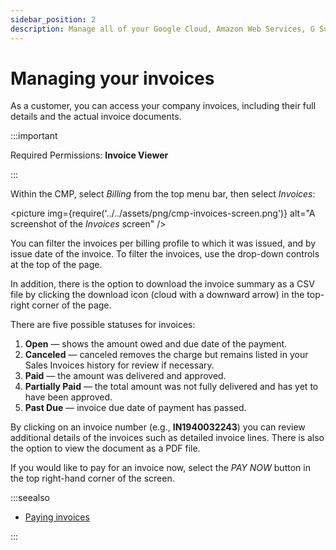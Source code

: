 ```yaml
---
sidebar_position: 2
description: Manage all of your Google Cloud, Amazon Web Services, G Suite or Office 365 invoices in all place
---
```


# Managing your invoices

As a customer, you can access your company invoices, including their full details and the actual invoice documents.

:::important

Required Permissions: **Invoice Viewer**

:::

Within the CMP, select _Billing_ from the top menu bar, then select _Invoices_:

<picture
  img={require('../../assets/png/cmp-invoices-screen.png')}
  alt="A screenshot of the _Invoices_ screen"
/>

You can filter the invoices per billing profile to which it was issued, and by issue date of the invoice. To filter the invoices, use the drop-down controls at the top of the page.

In addition, there is the option to download the invoice summary as a CSV file by clicking the download icon (cloud with a downward arrow) in the top-right corner of the page.

There are five possible statuses for invoices:

1. **Open** &mdash; shows the amount owed and due date of the payment.
2. **Canceled** &mdash; canceled removes the charge but remains listed in your Sales Invoices history for review if necessary.
3. **Paid** &mdash; the amount was delivered and approved.
4. **Partially Paid** &mdash; the total amount was not fully delivered and has yet to have been approved.
5. **Past Due** &mdash; invoice due date of payment has passed.

By clicking on an invoice number (e.g., **IN1940032243**) you can review additional details of the invoices such as detailed invoice lines. There is also the option to view the document as a PDF file.

If you would like to pay for an invoice now, select the _PAY NOW_ button in the top right-hand corner of the screen.

:::seealso

- [Paying invoices](paying-invoices-with-credit-card-or-ach.mdx)

:::
